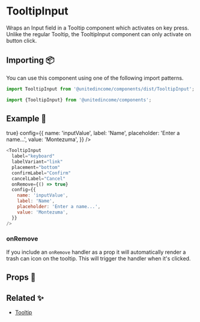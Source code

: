 
# TooltipInput

Wraps an Input field in a Tooltip component which activates on key press. Unlike the regular Tooltip, the TooltipInput component can only activate on button click.

## Importing 📦

You can use this component using one of the following import patterns.

```javascript
import TooltipInput from '@unitedincome/components/dist/TooltipInput';
```

```javascript
import {TooltipInput} from '@unitedincome/components';
```

## Example 🚀

<Preview>
  <TooltipInput
    label="Click me to open up the tooltip"
    labelVariant="link"
    placement="bottom"
    confirmLabel="Confirm"
    cancelLabel="Cancel"
    onRemove={() => true}
    config={{
      name: 'inputValue',
      label: 'Name',
      placeholder: 'Enter a name...',
      value: 'Montezuma',
    }}
  />
</Preview>

```javascript
<TooltipInput
  label="keyboard"
  labelVariant="link"
  placement="bottom"
  confirmLabel="Confirm"
  cancelLabel="Cancel"
  onRemove={() => true}
  config={{
    name: 'inputValue',
    label: 'Name',
    placeholder: 'Enter a name...',
    value: 'Montezuma',
  }}
/>
```

### onRemove

If you include an `onRemove` handler as a prop it will automatically render a trash can icon on the tooltip. This will trigger the handler when it's clicked.

## Props 🔧

<Props of={TooltipInput} />

## Related ✨

- [Tooltip](/?path=/story/atoms-tooltip--default)
